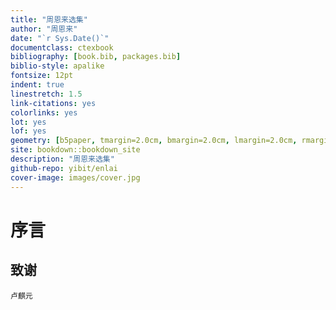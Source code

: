 ```yaml
--- 
title: "周恩来选集"
author: "周恩来"
date: "`r Sys.Date()`"
documentclass: ctexbook
bibliography: [book.bib, packages.bib]
biblio-style: apalike
fontsize: 12pt
indent: true
linestretch: 1.5
link-citations: yes
colorlinks: yes
lot: yes
lof: yes
geometry: [b5paper, tmargin=2.0cm, bmargin=2.0cm, lmargin=2.0cm, rmargin=1.5cm]
site: bookdown::bookdown_site
description: "周恩来选集"
github-repo: yibit/enlai
cover-image: images/cover.jpg
---
```


# 序言 {-}


## 致谢 {-}


```block2
卢麒元
```
